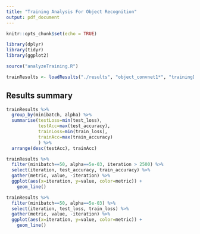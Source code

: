 ```yaml
---
title: "Training Analysis For Object Recognition"
output: pdf_document
---
```


```r
knitr::opts_chunk$set(echo = TRUE)

library(dplyr)
library(tidyr)
library(ggplot2)

source("analyzeTraining.R")

trainResults <- loadResults("./results", "object_convnet1*", "trainingData.csv")
```

## Results summary

```r
trainResults %>%
  group_by(minibatch, alpha) %>%
  summarise(testLoss=min(test_loss),
            testAcc=max(test_accuracy),
            trainLoss=min(train_loss),
            trainAcc=max(train_accuracy)
            ) %>%
  arrange(desc(testAcc), trainAcc)
``` 

```r
trainResults %>%
  filter(minibatch==50, alpha==5e-03, iteration > 2500) %>%
  select(iteration, test_accuracy, train_accuracy) %>%
  gather(metric, value, -iteration) %>%
  ggplot(aes(x=iteration, y=value, color=metric)) +
    geom_line()

trainResults %>%
  filter(minibatch==50, alpha==5e-03) %>%
  select(iteration, test_loss, train_loss) %>%
  gather(metric, value, -iteration) %>%
  ggplot(aes(x=iteration, y=value, color=metric)) +
    geom_line()
```